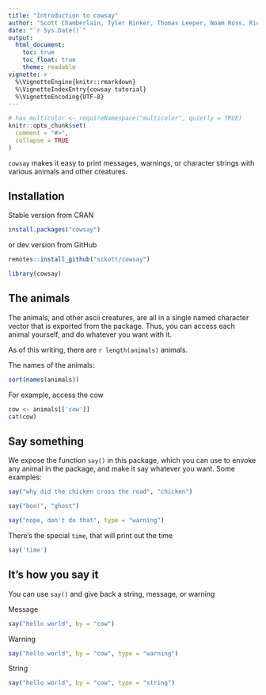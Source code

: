 ```yaml
---
title: "Introduction to cowsay"
author: "Scott Chamberlain, Tyler Rinker, Thomas Leeper, Noam Ross, Rich FitzJohn, Kiyoko Gotanda, Carson Sievert, Andy Teucher, Karl Broman, Franz-Sebastian Krah, Lucy D'Agostino McGowan, Guangchuang Yu, Paolo Sonego, and Philipp Boersch-Supan"
date: "`r Sys.Date()`"
output:
  html_document:
    toc: true
    toc_float: true
    theme: readable
vignette: >
  %\VignetteEngine{knitr::rmarkdown}
  %\VignetteIndexEntry{cowsay tutorial}
  %\VignetteEncoding{UTF-8}
---
```


```r
# has_multicolor <- requireNamespace("multicolor", quietly = TRUE)
knitr::opts_chunk$set(
  comment = "#>",
  collapse = TRUE
)
```

`cowsay` makes it easy to print messages, warnings, or character strings with various animals and other creatures.

## Installation

Stable version from CRAN

```r
install.packages("cowsay")
```

or dev version from GitHub

```r
remotes::install_github("sckott/cowsay")
```

```r
library(cowsay)
```

## The animals

The animals, and other ascii creatures, are all in a single named character vector that is exported from the package. Thus, you can access each animal yourself, and do whatever you want with it. 

As of this writing, there are `r length(animals)` animals.

The names of the animals:

```r
sort(names(animals))
```

For example, access the cow

```r
cow <- animals[['cow']]
cat(cow)
```

## Say something

We expose the function `say()` in this package, which you can use to envoke any animal in the package, and make it say whatever you want. Some examples:

```r
say("why did the chicken cross the road", "chicken")
```

```r
say("boo!", "ghost")
```

```r
say("nope, don't do that", type = "warning")
```

There's the special `time`, that will print out the time

```r
say('time')
```

## It's how you say it

You can use `say()` and give back a string, message, or warning

Message

```r
say("hello world", by = "cow")
```

Warning

```r
say("hello world", by = "cow", type = "warning")
```

String

```r
say("hello world", by = "cow", type = "string")
```

